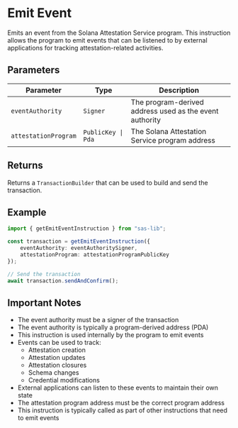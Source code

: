 # Emit Event

Emits an event from the Solana Attestation Service program. This instruction allows the program to emit events that can be listened to by external applications for tracking attestation-related activities.

## Parameters

| Parameter | Type | Description |
|-----------|------|-------------|
| `eventAuthority` | `Signer` | The program-derived address used as the event authority |
| `attestationProgram` | `PublicKey \| Pda` | The Solana Attestation Service program address |

## Returns

Returns a `TransactionBuilder` that can be used to build and send the transaction.

## Example

```typescript
import { getEmitEventInstruction } from "sas-lib";

const transaction = getEmitEventInstruction({
    eventAuthority: eventAuthoritySigner,
    attestationProgram: attestationProgramPublicKey
});

// Send the transaction
await transaction.sendAndConfirm();
```

## Important Notes

- The event authority must be a signer of the transaction
- The event authority is typically a program-derived address (PDA)
- This instruction is used internally by the program to emit events
- Events can be used to track:
  - Attestation creation
  - Attestation updates
  - Attestation closures
  - Schema changes
  - Credential modifications
- External applications can listen to these events to maintain their own state
- The attestation program address must be the correct program address
- This instruction is typically called as part of other instructions that need to emit events

